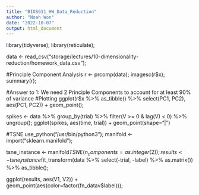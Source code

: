 ```yaml
---
title: "BIOS611_HW_Data_Reduction"
author: "Noah Won"
date: "2022-10-07"
output: html_document
---
```

library(tidyverse);
library(reticulate);

data <- read_csv("storage/lectures/10-dimensionality-reduction/homework_data.csv");

#Principle Component Analysis
r <- prcomp(data);
imagesc(r$x);
summary(r);

#Answer to 1: We need 2 Principle Components to account for at least 90% of variance
#Plotting
ggplot(r$x %>% as_tibble() %>% select(PC1, PC2), aes(PC1, PC2)) +
  geom_point();

spikes <- data %>% group_by(trial) %>% filter(V >= 0 & lag(V) < 0) %>% ungroup();
ggplot(spikes, aes(time, trial)) + geom_point(shape="|")

#TSNE
use_python("/usr/bin/python3");
manifold <- import("sklearn.manifold");

tsne_instance <- manifold$TSNE(n_components=as.integer(2));
results <- tsne_instance$fit_transform(data %>% select(-trial, -label) %>% as.matrix()) %>%
  as_tibble();

ggplot(results, aes(V1, V2)) + geom_point(aes(color=factor(fn_datav$label)));


